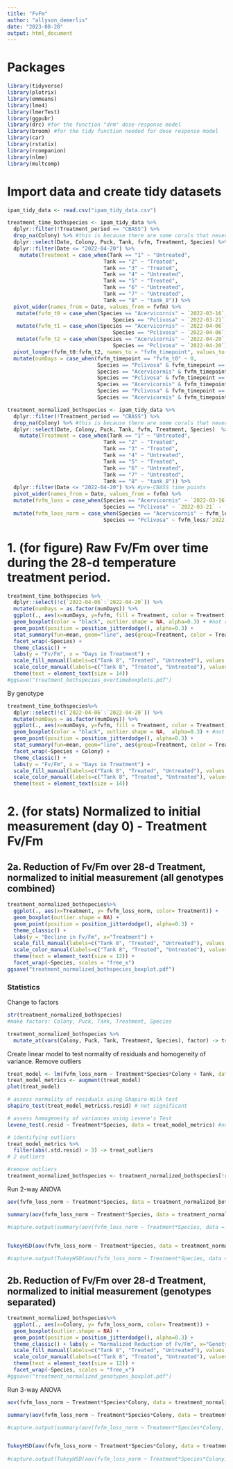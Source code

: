 ```yaml
---
title: "FvFm"
author: "allyson_demerlis"
date: "2023-08-28"
output: html_document
---
```

# Packages

```r
library(tidyverse)
library(plotrix)
library(emmeans)
library(lme4) 
library(lmerTest)
library(ggpubr)
library(drc) #for the function "drm" dose-response model
library(broom) #for the tidy function needed for dose response model
library(car)
library(rstatix)
library(rcompanion)
library(nlme)
library(multcomp)
```


# Import data and create tidy datasets
```r
ipam_tidy_data <- read.csv("ipam_tidy_data.csv")

treatment_time_bothspecies <- ipam_tidy_data %>% 
  dplyr::filter(!Treatment_period == "CBASS") %>%
  drop_na(Colony) %>% #this is because there are some corals that never matched up to IPAM values so they're just NA
  dplyr::select(Date, Colony, Puck, Tank, fvfm, Treatment, Species) %>% 
  dplyr::filter(Date <= "2022-04-20") %>% 
    mutate(Treatment = case_when(Tank == "1" ~ "Untreated",
                               Tank == "2" ~ "Treated",
                               Tank == "3" ~ "Treated",
                               Tank == "4" ~ "Untreated",
                               Tank == "5" ~ "Treated", 
                               Tank == "6" ~ "Untreated",
                               Tank == "7" ~ "Untreated",
                               Tank == "8" ~ "tank_8")) %>% 
  pivot_wider(names_from = Date, values_from = fvfm) %>% 
   mutate(fvfm_t0 = case_when(Species == "Acervicornis" ~ `2022-03-16`,
                                  Species == "Pclivosa" ~ `2022-03-21`)) %>% 
   mutate(fvfm_t1 = case_when(Species == "Acervicornis" ~ `2022-04-06`,
                                  Species == "Pclivosa" ~ `2022-04-06`)) %>% 
   mutate(fvfm_t2 = case_when(Species == "Acervicornis" ~ `2022-04-20`,
                                  Species == "Pclivosa" ~ `2022-04-20`)) %>% 
  pivot_longer(fvfm_t0:fvfm_t2, names_to = "fvfm_timepoint", values_to = "fvfm") %>% 
  mutate(numDays = case_when(fvfm_timepoint == "fvfm_t0" ~ 0,
                             Species == "Pclivosa" & fvfm_timepoint == "fvfm_t1" ~ 16,
                             Species == "Acervicornis" & fvfm_timepoint == "fvfm_t1" ~ 21,
                             Species == "Pclivosa" & fvfm_timepoint == "fvfm_t2" ~ 30,
                             Species == "Acervicornis" & fvfm_timepoint == "fvfm_t2" ~ 35,
                             Species == "Pclivosa" & fvfm_timepoint == "fvfm_t3" ~ 65,
                             Species == "Acervicornis" & fvfm_timepoint == "fvfm_t3" ~ 70))

treatment_normalized_bothspecies <- ipam_tidy_data %>% 
  dplyr::filter(!Treatment_period == "CBASS") %>%
  drop_na(Colony) %>% #this is because there are some corals that never matched up to IPAM values so they're just NA
  dplyr::select(Date, Colony, Puck, Tank, fvfm, Treatment, Species)  %>% 
    mutate(Treatment = case_when(Tank == "1" ~ "Untreated",
                               Tank == "2" ~ "Treated",
                               Tank == "3" ~ "Treated",
                               Tank == "4" ~ "Untreated",
                               Tank == "5" ~ "Treated", 
                               Tank == "6" ~ "Untreated",
                               Tank == "7" ~ "Untreated",
                               Tank == "8" ~ "tank_8")) %>% 
  dplyr::filter(Date <= "2022-04-20") %>% #pre-CBASS time points
  pivot_wider(names_from = Date, values_from = fvfm) %>% 
  mutate(fvfm_loss = case_when(Species == "Acervicornis" ~ `2022-03-16` - `2022-04-20`,
                               Species == "Pclivosa" ~ `2022-03-21` - `2022-04-20`)) %>% 
  mutate(fvfm_loss_norm = case_when(Species == "Acervicornis" ~ fvfm_loss/`2022-03-16`,
                               Species == "Pclivosa" ~ fvfm_loss/`2022-03-21`))
```



# 1. (for figure) Raw Fv/Fm over time during the 28-d temperature treatment period.
```r
treatment_time_bothspecies %>% 
  dplyr::select(!c(`2022-04-06`:`2022-04-20`)) %>% 
  mutate(numDays = as.factor(numDays)) %>% 
  ggplot(., aes(x=numDays, y=fvfm, fill = Treatment, color = Treatment)) + 
  geom_boxplot(color = "black", outlier.shape = NA, alpha=0.3) + #not removing outliers, just removing the black dots because they are already represented in the geom_point() line
  geom_point(position = position_jitterdodge(), alpha=0.3) +
  stat_summary(fun=mean, geom="line", aes(group=Treatment, color = Treatment), position = position_dodge(width = 0.5)) +
  facet_wrap(~Species) + 
  theme_classic() + 
  labs(y = "Fv/Fm", x = "Days in Treatment") +
  scale_fill_manual(labels=c("Tank 8", "Treated", "Untreated"), values = c("grey", "#F54A34", "#60DBDB"))  +
  scale_color_manual(labels=c("Tank 8", "Treated", "Untreated"), values = c("grey", "#F54A34", "#60DBDB")) +
  theme(text = element_text(size = 14)) 
#ggsave("treatment_bothspecies_overtimeboxplots.pdf")
```

By genotype 
```r
treatment_time_bothspecies%>% 
  dplyr::select(!c(`2022-04-06`:`2022-04-20`)) %>% 
  mutate(numDays = as.factor(numDays)) %>% 
  ggplot(., aes(x=numDays, y=fvfm, fill = Treatment, color = Treatment)) + 
  geom_boxplot(color = "black", outlier.shape = NA,  alpha=0.3) + #not removing outliers, just removing the black dots because they are already represented in the geom_point() line
  geom_point(position = position_jitterdodge(), alpha=0.3) +
  stat_summary(fun=mean, geom="line", aes(group=Treatment, color = Treatment), position = position_dodge(width = 0.5)) +
  facet_wrap(~Species + Colony) + 
  theme_classic() + 
  labs(y = "Fv/Fm", x = "Days in Treatment") +
  scale_fill_manual(labels=c("Tank 8", "Treated", "Untreated"), values = c("grey", "#F54A34", "#60DBDB"))  +
  scale_color_manual(labels=c("Tank 8", "Treated", "Untreated"), values = c("grey", "#F54A34", "#60DBDB")) +
  theme(text = element_text(size = 14))
```

# 2. (for stats) Normalized to initial measurement (day 0) - Treatment Fv/Fm

## 2a. Reduction of Fv/Fm over 28-d Treatment, normalized to initial measurement (all genotypes combined)
```r
treatment_normalized_bothspecies%>% 
  ggplot(., aes(x=Treatment, y= fvfm_loss_norm, color= Treatment)) +
  geom_boxplot(outlier.shape = NA) + 
  geom_point(position = position_jitterdodge(), alpha=0.3) +
  theme_classic() + 
  labs(y = "Decline in Fv/Fm", x="Treatment") +
  scale_fill_manual(labels=c("Tank 8", "Treated", "Untreated"), values = c("grey", "#F54A34", "#60DBDB"))  +
  scale_color_manual(labels=c("Tank 8", "Treated", "Untreated"), values = c("grey", "#F54A34", "#60DBDB")) +
  theme(text = element_text(size = 12)) + 
  facet_wrap(~Species, scales = "free_x")
ggsave("treatment_normalized_bothspecies_boxplot.pdf")
```

### Statistics

Change to factors
```r
str(treatment_normalized_bothspecies)
#make factors: Colony, Puck, Tank, Treatment, Species

treatment_normalized_bothspecies %>% 
  mutate_at(vars(Colony, Puck, Tank, Treatment, Species), factor) -> treatment_normalized_bothspecies
```

Create linear model to test normality of residuals and homogeneity of variance. Remove outliers
```r
treat_model <- lm(fvfm_loss_norm ~ Treatment*Species*Colony + Tank, data = treatment_normalized_bothspecies)
treat_model_metrics <- augment(treat_model)
plot(treat_model)

# assess normality of residuals using Shapiro-Wilk test
shapiro_test(treat_model_metrics$.resid) # not significant

# assess homogeneity of variances using Levene's Test
levene_test(.resid ~ Treatment*Species, data = treat_model_metrics) #not significant

# identifying outliers
treat_model_metrics %>% 
  filter(abs(.std.resid) > 3) -> treat_outliers
# 2 outliers

#remove outliers
treatment_normalized_bothspecies <- treatment_normalized_bothspecies[!rownames(treatment_normalized_bothspecies) %in% treat_outliers$.rownames,]
```

Run 2-way ANOVA
```r
aov(fvfm_loss_norm ~ Treatment*Species, data = treatment_normalized_bothspecies)

summary(aov(fvfm_loss_norm ~ Treatment*Species, data = treatment_normalized_bothspecies))

#capture.output(summary(aov(fvfm_loss_norm ~ Treatment*Species, data = treatment_normalized_bothspecies)), file = "fvfm_loss_norm_bothspecies_anova_table.csv")


TukeyHSD(aov(fvfm_loss_norm ~ Treatment*Species, data = treatment_normalized_bothspecies))
         
#capture.output(TukeyHSD(aov(fvfm_loss_norm ~ Treatment*Species, data = treatment_normalized_bothspecies)), file = "fvfm_loss_norm_bothspecies_anova_tukey.csv")
```



## 2b. Reduction of Fv/Fm over 28-d Treatment, normalized to initial measurement (genotypes separated)
```r
treatment_normalized_bothspecies%>% 
  ggplot(., aes(x=Colony, y= fvfm_loss_norm, color= Treatment)) +
  geom_boxplot(outlier.shape = NA) + 
  geom_point(position = position_jitterdodge(), alpha=0.3) +
  theme_classic() + labs(y = "Normalized Reduction of Fv/Fm", x="Genotype") +
  scale_fill_manual(labels=c("Tank 8", "Treated", "Untreated"), values = c("grey", "#F54A34", "#60DBDB"))  +
  scale_color_manual(labels=c("Tank 8", "Treated", "Untreated"), values = c("grey", "#F54A34", "#60DBDB")) +
  theme(text = element_text(size = 12)) + 
  facet_wrap(~Species, scales = "free_x")
#ggsave("treatment_normalized_genotypes_boxplot.pdf")
```

Run 3-way ANOVA
```r
aov(fvfm_loss_norm ~ Treatment*Species*Colony, data = treatment_normalized_bothspecies)

summary(aov(fvfm_loss_norm ~ Treatment*Species*Colony, data = treatment_normalized_bothspecies))

#capture.output(summary(aov(fvfm_loss_norm ~ Treatment*Species*Colony, data = treatment_normalized_bothspecies)), file = "fvfm_loss_norm_bothspeciesgenet_anova_table.csv")


TukeyHSD(aov(fvfm_loss_norm ~ Treatment*Species*Colony, data = treatment_normalized_bothspecies))
         
#capture.output(TukeyHSD(aov(fvfm_loss_norm ~ Treatment*Species*Colony, data = treatment_normalized_bothspecies)), file = "fvfm_loss_norm_bothspeciesgenet_anova_tukey.csv")
```




